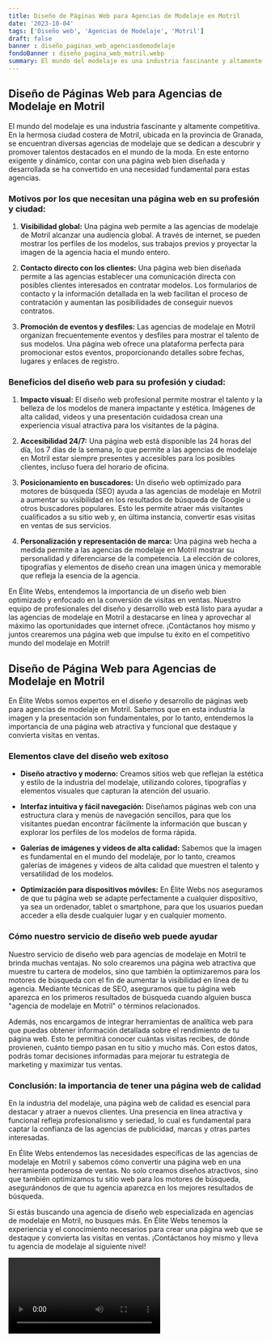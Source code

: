```yaml
---
title: Diseño de Páginas Web para Agencias de Modelaje en Motril
date: '2023-10-04'
tags: ['Diseño web', 'Agencias de Modelaje', 'Motril']
draft: false
banner : diseño_paginas_web_agenciasdemodelaje
fondoBanner : diseño_pagina_web_motril.webp
summary: El mundo del modelaje es una industria fascinante y altamente competitiva. En la hermosa ciudad costera de Motril, ubicada en la provincia de Granada, se encuentran diversas agencias de modelaje que se dedican a descubrir y promover talentos destacados en el mundo de la moda. En este entorno exigente y dinámico, contar con una página web bien diseñada y desarrollada se ha convertido en una necesidad fundamental para estas agencias. 
---
```


## Diseño de Páginas Web para Agencias de Modelaje en Motril

El mundo del modelaje es una industria fascinante y altamente competitiva. En la hermosa ciudad costera de Motril, ubicada en la provincia de Granada, se encuentran diversas agencias de modelaje que se dedican a descubrir y promover talentos destacados en el mundo de la moda. En este entorno exigente y dinámico, contar con una página web bien diseñada y desarrollada se ha convertido en una necesidad fundamental para estas agencias. 

### Motivos por los que necesitan una página web en su profesión y ciudad:

1. **Visibilidad global:** Una página web permite a las agencias de modelaje de Motril alcanzar una audiencia global. A través de internet, se pueden mostrar los perfiles de los modelos, sus trabajos previos y proyectar la imagen de la agencia hacia el mundo entero.

2. **Contacto directo con los clientes:** Una página web bien diseñada permite a las agencias establecer una comunicación directa con posibles clientes interesados en contratar modelos. Los formularios de contacto y la información detallada en la web facilitan el proceso de contratación y aumentan las posibilidades de conseguir nuevos contratos.

3. **Promoción de eventos y desfiles:** Las agencias de modelaje en Motril organizan frecuentemente eventos y desfiles para mostrar el talento de sus modelos. Una página web ofrece una plataforma perfecta para promocionar estos eventos, proporcionando detalles sobre fechas, lugares y enlaces de registro.

### Beneficios del diseño web para su profesión y ciudad:

1. **Impacto visual:** El diseño web profesional permite mostrar el talento y la belleza de los modelos de manera impactante y estética. Imágenes de alta calidad, videos y una presentación cuidadosa crean una experiencia visual atractiva para los visitantes de la página.

2. **Accesibilidad 24/7:** Una página web está disponible las 24 horas del día, los 7 días de la semana, lo que permite a las agencias de modelaje en Motril estar siempre presentes y accesibles para los posibles clientes, incluso fuera del horario de oficina.

3. **Posicionamiento en buscadores:** Un diseño web optimizado para motores de búsqueda (SEO) ayuda a las agencias de modelaje en Motril a aumentar su visibilidad en los resultados de búsqueda de Google u otros buscadores populares. Esto les permite atraer más visitantes cualificados a su sitio web y, en última instancia, convertir esas visitas en ventas de sus servicios.

4. **Personalización y representación de marca:** Una página web hecha a medida permite a las agencias de modelaje en Motril mostrar su personalidad y diferenciarse de la competencia. La elección de colores, tipografías y elementos de diseño crean una imagen única y memorable que refleja la esencia de la agencia.

En Élite Webs, entendemos la importancia de un diseño web bien optimizado y enfocado en la conversión de visitas en ventas. Nuestro equipo de profesionales del diseño y desarrollo web está listo para ayudar a las agencias de modelaje en Motril a destacarse en línea y aprovechar al máximo las oportunidades que internet ofrece. ¡Contáctanos hoy mismo y juntos crearemos una página web que impulse tu éxito en el competitivo mundo del modelaje en Motril!

<GifSeo />

<Cta />

## Diseño de Página Web para Agencias de Modelaje en Motril

En Élite Webs somos expertos en el diseño y desarrollo de páginas web para agencias de modelaje en Motril. Sabemos que en esta industria la imagen y la presentación son fundamentales, por lo tanto, entendemos la importancia de una página web atractiva y funcional que destaque y convierta visitas en ventas.

### Elementos clave del diseño web exitoso

- **Diseño atractivo y moderno:** Creamos sitios web que reflejan la estética y estilo de la industria del modelaje, utilizando colores, tipografías y elementos visuales que capturan la atención del usuario.

- **Interfaz intuitiva y fácil navegación:** Diseñamos páginas web con una estructura clara y menús de navegación sencillos, para que los visitantes puedan encontrar fácilmente la información que buscan y explorar los perfiles de los modelos de forma rápida.

- **Galerías de imágenes y videos de alta calidad:** Sabemos que la imagen es fundamental en el mundo del modelaje, por lo tanto, creamos galerías de imágenes y videos de alta calidad que muestren el talento y versatilidad de los modelos.

- **Optimización para dispositivos móviles:** En Élite Webs nos aseguramos de que tu página web se adapte perfectamente a cualquier dispositivo, ya sea un ordenador, tablet o smartphone, para que los usuarios puedan acceder a ella desde cualquier lugar y en cualquier momento.

### Cómo nuestro servicio de diseño web puede ayudar

Nuestro servicio de diseño web para agencias de modelaje en Motril te brinda muchas ventajas. No solo crearemos una página web atractiva que muestre tu cartera de modelos, sino que también la optimizaremos para los motores de búsqueda con el fin de aumentar la visibilidad en línea de tu agencia. Mediante técnicas de SEO, aseguramos que tu página web aparezca en los primeros resultados de búsqueda cuando alguien busca "agencia de modelaje en Motril" o términos relacionados.

Además, nos encargamos de integrar herramientas de analítica web para que puedas obtener información detallada sobre el rendimiento de tu página web. Esto te permitirá conocer cuántas visitas recibes, de dónde provienen, cuánto tiempo pasan en tu sitio y mucho más. Con estos datos, podrás tomar decisiones informadas para mejorar tu estrategia de marketing y maximizar tus ventas.

### Conclusión: la importancia de tener una página web de calidad

En la industria del modelaje, una página web de calidad es esencial para destacar y atraer a nuevos clientes. Una presencia en línea atractiva y funcional refleja profesionalismo y seriedad, lo cual es fundamental para captar la confianza de las agencias de publicidad, marcas y otras partes interesadas.

En Élite Webs entendemos las necesidades específicas de las agencias de modelaje en Motril y sabemos cómo convertir una página web en una herramienta poderosa de ventas. No solo creamos diseños atractivos, sino que también optimizamos tu sitio web para los motores de búsqueda, asegurándonos de que tu agencia aparezca en los mejores resultados de búsqueda.

Si estás buscando una agencia de diseño web especializada en agencias de modelaje en Motril, no busques más. En Élite Webs tenemos la experiencia y el conocimiento necesarios para crear una página web que se destaque y convierta las visitas en ventas. ¡Contáctanos hoy mismo y lleva tu agencia de modelaje al siguiente nivel!

<Video />

<CtaBot job='Agencias de Modelaje' city='Motril'/>

<Gmaps query='Motril+españa+maps' />